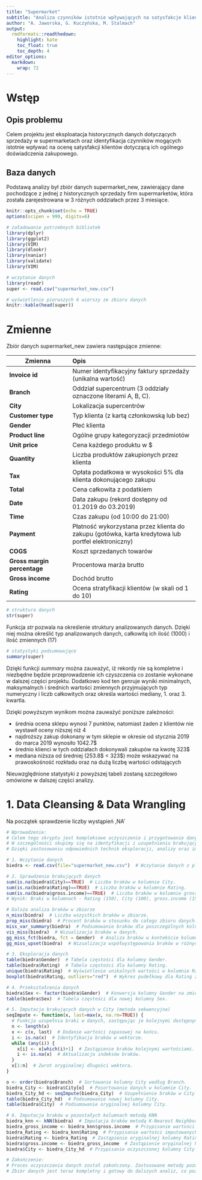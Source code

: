 ```yaml
---
title: "Supermarket"
subtitle: "Analiza czynników istotnie wpływających na satysfakcje klienta"
author: "A. Jaworska, G. Kuczyńska, M. Stalmach"
output:
  rmdformats::readthedown:
    highlight: kate
    toc_float: true
    toc_depth: 4
editor_options: 
  markdown: 
    wrap: 72
---
```


# Wstęp

## Opis problemu

Celem projektu jest eksploatacja historycznych danych dotyczących
sprzedaży w supermarketach oraz identyfikacja czynników mogących
istotnie wpływać na ocenę satysfakcji klientów dotyczącą ich ogólnego
doświadczenia zakupowego.

## Baza danych

Podstawą analizy był zbiór danych supermarket_new, zawierający dane
pochodzące z jednej z historycznych sprzedaży firm supermarketów, która
została zarejestrowana w 3 różnych oddziałach przez 3 miesiące.

```r

knitr::opts_chunk$set(echo = TRUE)
options(scipen = 999, digits=6) 

# załadowanie potrzebnych bibliotek
library(dplyr) 
library(ggplot2)
library(VIM)
library(dlookr)
library(naniar)
library(validate)
library(VIM)
```

```r

# wczytanie danych 
library(readr) 
super <- read.csv("supermarket_new.csv")

```

```r

# wyświetlenie pierwszych 6 wierszy ze zbioru danych
knitr::kable(head(super))

```

# Zmienne

Zbiór danych supermarket_new zawiera następujące zmienne:

| Zmienna | Opis |
|------------------------|:-----------------------------------------------|
| **Invoice id** | Numer identyfikacyjny faktury sprzedaży (unikalna wartość) |
| **Branch** | Oddział supercentrum (3 oddziały oznaczone literami A, B, C). |
| **City** | Lokalizacja supercentrów |
| **Customer type** | Typ klienta (z kartą członkowską lub bez) |
| **Gender** | Płeć klienta |
| **Product line** | Ogólne grupy kategoryzacji przedmiotów |
| **Unit price** | Cena każdego produktu w \$ |
| **Quantity** | Liczba produktów zakupionych przez klienta |
| **Tax** | Opłata podatkowa w wysokości 5% dla klienta dokonującego zakupu |
| **Total** | Cena całkowita z podatkiem |
| **Date** | Data zakupu (rekord dostępny od 01.2019 do 03.2019) |
| **Time** | Czas zakupu (od 10:00 do 21:00) |
| **Payment** | Płatność wykorzystana przez klienta do zakupu (gotówka, karta kredytowa lub portfel elektroniczny) |
| **COGS** | Koszt sprzedanych towarów |
| **Gross margin percentage** | Procentowa marża brutto |
| **Gross income** | Dochód brutto |
| **Rating** | Ocena stratyfikacji klientów (w skali od 1 do 10) |

```r

# struktura danych
str(super)
```

Funkcja *str* pozwala na określenie struktury analizowanych danych.
Dzięki niej można określić typ analizowanych danych, całkowitą ich ilość
(1000) i ilość zmiennych (17)

```r
# statystyki podsumowujące
summary(super)

```

Dzięki funkcji *summary* można zauważyć, iż rekordy nie są kompletne i
niezbędne będzie przeprowadzenie ich czyszczenia co zostanie wykonane w
dalszej części projektu. Dodatkowo kod ten genruje wyniki minimalnych,
maksymalnych i średnich wartości zmiennych przyjmujących typ numeryczny
i liczb całkowitych oraz określa wartości mediany, 1. oraz 3. kwartla.

Dzięki powyższym wynikom można zauważyć poniższe zależności:

-   średnia ocena sklepu wynosi 7 punktów, natomiast żaden z klientów
    nie wystawił oceny niższej niż 4 
-   najdroższy zakup dokonany w tym sklepie w okresie od stycznia 2019
    do marca 2019 wynosiło 1042.7\$\
-   średnio klienci w tych oddziałach dokonywali zakupów na kwotę 323\$\
-   mediana niższa od średniej (253.8\$ \< 323\$) może wskazywać na
    prawoskośność rozkładu oraz na dużą liczbę wartości odstających 

Nieuwzględnione statystyki z powyższej tabeli zostaną szczegółowo
omówione w dalszej części analizy.

# 1. Data Cleansing & Data Wrangling
Na początek sprawdzenie liczby wystąpień ,NA'
```r
# Wprowadzenie:
# Celem tego skryptu jest kompleksowe oczyszczenie i przygotowanie danych z pliku "supermarket_new.csv". 
# W szczególności skupimy się na identyfikacji i uzupełnieniu brakujących wartości w kluczowych kolumnach: City, Rating oraz gross.income. 
# Dzięki zastosowaniu odpowiednich technik eksploracji, analizy oraz imputacji danych, końcowy zbiór będzie spójny, kompletny i gotowy do dalszych analiz.

# 1. Wczytanie danych
biedra <- read.csv(file="supermarket_new.csv")  # Wczytanie danych z pliku CSV do ramki danych biedra.

# 2. Sprawdzenie brakujących danych
sum(is.na(biedra$City)==TRUE)  # Liczba braków w kolumnie City.
sum(is.na(biedra$Rating)==TRUE)  # Liczba braków w kolumnie Rating.
sum(is.na(biedra$gross.income)==TRUE)  # Liczba braków w kolumnie gross.income.
# Wynik: Braki w kolumnach - Rating (150), City (100), gross.income (150).

# Dalsza analiza braków w zbiorze
n_miss(biedra)  # Liczba wszystkich braków w zbiorze.
prop_miss(biedra)  # Procent braków w stosunku do całego zbioru danych.
miss_var_summary(biedra)  # Podsumowanie braków dla poszczególnych kolumn.
vis_miss(biedra)  # Wizualizacja braków w danych.
gg_miss_fct(biedra, fct = Gender)  # Analiza braków w kontekście kolumny Gender.
gg_miss_upset(biedra)  # Wizualizacja współwystępowania braków w różnych kolumnach.

# 3. Eksploracja danych
table(biedra$Gender)  # Tabela częstości dla kolumny Gender.
table(biedra$Rating)  # Tabela częstości dla kolumny Rating.
unique(biedra$Rating)  # Wyświetlenie unikalnych wartości w kolumnie Rating.
boxplot(biedra$Rating, outliers="red")  # Wykres pudełkowy dla Rating z zaznaczeniem wartości odstających.

# 4. Przekształcenia danych
biedra$Sex <- factor(biedra$Gender)  # Konwersja kolumny Gender na zmienną kategoryczną jako Sex.
table(biedra$Sex)  # Tabela częstości dla nowej kolumny Sex.

# 5. Imputacja brakujących danych w City (metoda sekwencyjna)
seqImpute <- function(x, last=max(x, na.rm=TRUE)) {  
  # Funkcja uzupełnia braki w danych, zastępując je kolejnymi dostępnymi wartościami.
  n <- length(x)  
  x <- c(x, last)  # Dodanie wartości zapasowej na końcu.
  i <- is.na(x)  # Identyfikacja braków w wektorze.
  while (any(i)) {  
    x[i] <- x[which(i)+1]  # Zastąpienie braków kolejnymi wartościami.
    i <- is.na(x)  # Aktualizacja indeksów braków.
  }
  x[1:n]  # Zwrot oryginalnej długości wektora.
}

o <- order(biedra$Branch)  # Sortowanie kolumny City według Branch.
biedra_City <- biedra$City[o]  # Posortowanie danych w kolumnie City.
biedra_City_hd <- seqImpute(biedra_City)  # Uzupełnienie braków w City za pomocą funkcji seqImpute.
table(biedra_City_hd)  # Podsumowanie nowej kolumny City.
table(biedra$City)  # Podsumowanie oryginalnej kolumny City.

# 6. Imputacja braków w pozostałych kolumnach metodą KNN
biedra_knn <- kNN(biedra)  # Imputacja braków metodą K-Nearest Neighbors.
biedra_gross_income <- biedra_knn$gross.income  # Przypisanie wartości imputowanych dla gross.income.
biedra_Rating <- biedra_knn$Rating  # Przypisanie wartości imputowanych dla Rating.
biedra$Rating <- biedra_Rating  # Zastąpienie oryginalnej kolumny Rating imputowaną wersją.
biedra$gross.income <- biedra_gross_income  # Zastąpienie oryginalnej kolumny gross.income imputowaną wersją.
biedra$City <- biedra_City_hd  # Przypisanie oczyszczonej kolumny City do zbioru danych.

# Zakończenie:
# Proces oczyszczania danych został zakończony. Zastosowane metody pozwoliły na uzupełnienie brakujących wartości w spójny i logiczny sposób. 
# Zbiór danych jest teraz kompletny i gotowy do dalszych analiz, co pozwala na precyzyjne wyciąganie wniosków i tworzenie modeli analitycznych.


```

